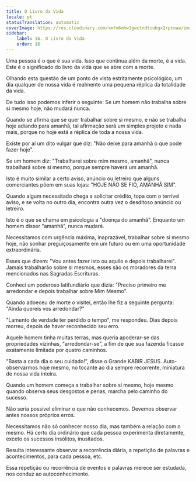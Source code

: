 ```yaml
---
title: O Livro da Vida
locale: pt
statusTranslation: automatic
coverImage: https://res.cloudinary.com/xmfm6mhw3gwctndtcubgx2rptnae/image/upload/v1740468922/small_cover_tratado_de_psicologia_revolucionaria_a4c0dca4e0.webp
sidebar:
    label: 16. O Livro da Vida
    order: 16
---
```

Uma pessoa é o que é sua vida. Isso que continua além da morte, é a vida. Este é o significado do livro da vida que se abre com a morte.

Olhando esta questão de um ponto de vista estritamente psicológico, um dia qualquer de nossa vida é realmente uma pequena réplica da totalidade da vida.

De tudo isso podemos inferir o seguinte: Se um homem não trabalha sobre si mesmo hoje, não mudará nunca.

Quando se afirma que se quer trabalhar sobre si mesmo, e não se trabalha hoje adiando para amanhã, tal afirmação será um simples projeto e nada mais, porque no hoje está a réplica de toda a nossa vida.

Existe por aí um dito vulgar que diz: "Não deixe para amanhã o que pode fazer hoje".

Se um homem diz: "Trabalharei sobre mim mesmo, amanhã", nunca trabalhará sobre si mesmo, porque sempre haverá um amanhã.

Isto é muito similar a certo aviso, anúncio ou letreiro que alguns comerciantes põem em suas lojas: "HOJE NÃO SE FIO, AMANHÃ SIM".

Quando algum necessitado chega a solicitar crédito, topa com o terrível aviso, e se volta no outro dia, encontra outra vez o desditoso anúncio ou letreiro.

Isto é o que se chama em psicologia a "doença do amanhã". Enquanto um homem disser "amanhã", nunca mudará.

Necessitamos com urgência máxima, inaprazável, trabalhar sobre si mesmo hoje, não sonhar preguiçosamente em um futuro ou em uma oportunidade extraordinária.

Esses que dizem: "Vou antes fazer isto ou aquilo e depois trabalharei". Jamais trabalharão sobre si mesmos, esses são os moradores da terra mencionados nas Sagradas Escrituras.

Conheci um poderoso latifundiário que dizia: "Preciso primeiro me arredondar e depois trabalhar sobre Mim Mesmo".

Quando adoeceu de morte o visitei, então lhe fiz a seguinte pergunta: "Ainda quereis vos arredondar?"

"Lamento de verdade ter perdido o tempo", me respondeu. Dias depois morreu, depois de haver reconhecido seu erro.

Aquele homem tinha muitas terras, mas queria apoderar-se das propriedades vizinhas, "arredondar-se", a fim de que sua fazenda ficasse exatamente limitada por quatro caminhos.

"Basta a cada dia o seu cuidado!", disse o Grande KABIR JESUS. Auto-observarmos hoje mesmo, no tocante ao dia sempre recorrente, miniatura de nossa vida inteira.

Quando um homem começa a trabalhar sobre si mesmo, hoje mesmo quando observa seus desgostos e penas, marcha pelo caminho do sucesso.

Não seria possível eliminar o que não conhecemos. Devemos observar antes nossos próprios erros.

Necessitamos não só conhecer nosso dia, mas também a relação com o mesmo. Há certo dia ordinário que cada pessoa experimenta diretamente, exceto os sucessos insólitos, inusitados.

Resulta interessante observar a recorrência diária, a repetição de palavras e acontecimentos, para cada pessoa, etc.

Essa repetição ou recorrência de eventos e palavras merece ser estudada, nos conduz ao autoconhecimento.

